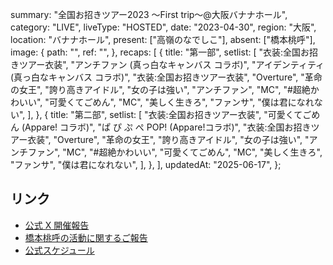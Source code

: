   summary: "全国お招きツアー2023 〜First trip〜@大阪バナナホール",
  category: "LIVE",
  liveType: "HOSTED",
  date: "2023-04-30",
  region: "大阪",
  location: "バナナホール",
  present: ["高嶺のなでしこ"],
  absent: ["橋本桃呼"],
  image: {
    path: "",
    ref: "",
  },
  recaps: [
    {
      title: "第一部",
      setlist: [
        "衣装:全国お招きツアー衣装",
        "アンチファン (真っ白なキャンバス コラボ)",
        "アイデンティティ (真っ白なキャンバス コラボ)",
        "衣装:全国お招きツアー衣装",
        "Overture",
        "革命の女王",
        "誇り高きアイドル",
        "女の子は強い",
        "アンチファン",
        "MC",
        "#超絶かわいい",
        "可愛くてごめん",
        "MC",
        "美しく生きろ",
        "ファンサ",
        "僕は君になれない",
      ],
    },
    {
      title: "第二部",
      setlist: [
        "衣装:全国お招きツアー衣装",
        "可愛くてごめん (Appare! コラボ)",
        "ぱ ぴ ぷ ぺ POP! (Appare!コラボ)",
        "衣装:全国お招きツアー衣装",
        "Overture",
        "革命の女王",
        "誇り高きアイドル",
        "女の子は強い",
        "アンチファン",
        "MC",
        "#超絶かわいい",
        "可愛くてごめん",
        "MC",
        "美しく生きろ",
        "ファンサ",
        "僕は君になれない",
      ],
    },
  ],
  updatedAt: "2025-06-17",
};

## リンク

- [公式 X 開催報告](https://x.com/takanenofficial/status/1652651770064310273)
- [橋本桃呼の活動に関するご報告](https://takanenonadeshiko.jp/?p=954)
- [公式スケジュール](https://takanenonadeshiko.jp/?p=749)
